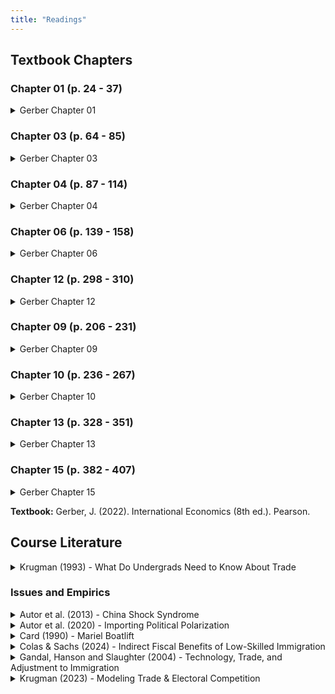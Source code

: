 ```yaml
---
title: "Readings" 
---
```


## Textbook Chapters

### Chapter 01 (p. 24 - 37)

```{=html}
<details>
  <summary>Gerber Chapter 01 </summary>
  <a class="btn btn-primary btn-lg cv-download" href="Gerber-Textbook/Gerber-Ch01.pdf" target="_blank">
    <i class="fa-solid fa-file-arrow-down"></i>&ensp;Download
  </a>
  <div class="embed-container">
    <iframe src="Gerber-Textbook/Gerber-Ch01.pdf" style="border: 0.5px" height="1000" width="800"></iframe>
  </div>
</details>
```

### Chapter 03 (p. 64 - 85)

```{=html}
<details>
  <summary>Gerber Chapter 03 </summary>
  <a class="btn btn-primary btn-lg cv-download" href="Gerber-Textbook/Gerber-Ch03.pdf" target="_blank">
    <i class="fa-solid fa-file-arrow-down"></i>&ensp;Download
  </a>
  <div class="embed-container">
    <iframe src="Gerber-Textbook/Gerber-Ch03.pdf" style="border: 0.5px" height="1000" width="800"></iframe>
  </div>
</details>
```

### Chapter 04 (p. 87 - 114)

```{=html}
<details>
  <summary>Gerber Chapter 04 </summary>
  <a class="btn btn-primary btn-lg cv-download" href="Gerber-Textbook/Gerber-Ch04.pdf" target="_blank">
    <i class="fa-solid fa-file-arrow-down"></i>&ensp;Download
  </a>
  <div class="embed-container">
    <iframe src="Gerber-Textbook/Gerber-Ch04.pdf" style="border: 0.5px" height="1000" width="800"></iframe>
  </div>
</details>
```

### Chapter 06 (p. 139 - 158)

```{=html}
<details>
  <summary>Gerber Chapter 06 </summary>
  <a class="btn btn-primary btn-lg cv-download" href="Gerber-Textbook/Gerber-Ch06.pdf" target="_blank">
    <i class="fa-solid fa-file-arrow-down"></i>&ensp;Download
  </a>
  <div class="embed-container">
    <iframe src="Gerber-Textbook/Gerber-Ch06.pdf" style="border: 0.5px" height="1000" width="800"></iframe>
  </div>
</details>
```

### Chapter 12 (p. 298 - 310)

```{=html}
<details>
  <summary>Gerber Chapter 12 </summary>
  <a class="btn btn-primary btn-lg cv-download" href="Gerber-Textbook/Gerber-Ch12.pdf" target="_blank">
    <i class="fa-solid fa-file-arrow-down"></i>&ensp;Download
  </a>
  <div class="embed-container">
    <iframe src="Gerber-Textbook/Gerber-Ch12.pdf" style="border: 0.5px" height="1000" width="800"></iframe>
  </div>
</details>
```

### Chapter 09 (p. 206 - 231)

```{=html}
<details>
  <summary>Gerber Chapter 09 </summary>
  <a class="btn btn-primary btn-lg cv-download" href="Gerber-Textbook/Gerber-Ch09.pdf" target="_blank">
    <i class="fa-solid fa-file-arrow-down"></i>&ensp;Download
  </a>
  <div class="embed-container">
    <iframe src="Gerber-Textbook/Gerber-Ch09.pdf" style="border: 0.5px" height="1000" width="800"></iframe>
  </div>
</details>
```

### Chapter 10 (p. 236 - 267)

```{=html}
<details>
  <summary>Gerber Chapter 10 </summary>
  <a class="btn btn-primary btn-lg cv-download" href="Gerber-Textbook/Gerber-Ch10.pdf" target="_blank">
    <i class="fa-solid fa-file-arrow-down"></i>&ensp;Download
  </a>
  <div class="embed-container">
    <iframe src="Gerber-Textbook/Gerber-Ch10.pdf" style="border: 0.5px" height="1000" width="800"></iframe>
  </div>
</details>
```

### Chapter 13 (p. 328 - 351)

```{=html}
<details>
  <summary>Gerber Chapter 13 </summary>
  <a class="btn btn-primary btn-lg cv-download" href="Gerber-Textbook/Gerber-Ch13.pdf" target="_blank">
    <i class="fa-solid fa-file-arrow-down"></i>&ensp;Download
  </a>
  <div class="embed-container">
    <iframe src="Gerber-Textbook/Gerber-Ch13.pdf" style="border: 0.5px" height="1000" width="800"></iframe>
  </div>
</details>
```

### Chapter 15 (p. 382 - 407)

```{=html}
<details>
  <summary>Gerber Chapter 15 </summary>
  <a class="btn btn-primary btn-lg cv-download" href="Gerber-Textbook/Gerber-Ch15.pdf" target="_blank">
    <i class="fa-solid fa-file-arrow-down"></i>&ensp;Download
  </a>
  <div class="embed-container">
    <iframe src="Gerber-Textbook/Gerber-Ch15.pdf" style="border: 0.5px" height="1000" width="800"></iframe>
  </div>
</details>
```

**Textbook:** 
Gerber, J. (2022). International Economics (8th ed.). Pearson. 

## Course Literature

```{=html}
<details>
  <summary>Krugman (1993) - What Do Undergrads Need to Know About Trade </summary>
  <a class="btn btn-primary btn-lg cv-download" href="Articles/1993-Krugman-WhatDoUndergradsNeedToKnowAboutTrade-AEA.pdf" target="_blank">
    <i class="fa-solid fa-file-arrow-down"></i>&ensp;Download
  </a>
  <div class="embed-container">
    <iframe src="Articles/1993-Krugman-WhatDoUndergradsNeedToKnowAboutTrade-AEA.pdf" style="border: 0.5px" height="1000" width="800"></iframe>
  </div>
</details>
```

### Issues and Empirics

```{=html}
<details>
  <summary>Autor et al. (2013) - China Shock Syndrome </summary>
  <a class="btn btn-primary btn-lg cv-download" href="Articles/2013-Autor-et-al-China-Syndrome-AER.pdf" target="_blank">
    <i class="fa-solid fa-file-arrow-down"></i>&ensp;Download
  </a>
  <div class="embed-container">
    <iframe src="Articles/2013-Autor-et-al-China-Syndrome-AER.pdf" style="border: 0.5px" height="1000" width="800"></iframe>
  </div>
</details>
```

```{=html}
<details>
  <summary>Autor et al. (2020) - Importing Political Polarization </summary>
  <a class="btn btn-primary btn-lg cv-download" href="Articles/2020-Autor-et-al-Importing-Political-Polarization-AER.pdf" target="_blank">
    <i class="fa-solid fa-file-arrow-down"></i>&ensp;Download
  </a>
  <div class="embed-container">
    <iframe src="Articles/2020-Autor-et-al-Importing-Political-Polarization-AER.pdf" style="border: 0.5px" height="1000" width="800"></iframe>
  </div>
</details>
```

```{=html}
<details>
  <summary>Card (1990) - Mariel Boatlift </summary>
  <a class="btn btn-primary btn-lg cv-download" href="Articles/1990-Card-Impact-of-the-Mariel-Boatlift-on-Miami-Labor-Market-ILRR.pdf" target="_blank">
    <i class="fa-solid fa-file-arrow-down"></i>&ensp;Download
  </a>
  <div class="embed-container">
    <iframe src="Articles/1990-Card-Impact-of-the-Mariel-Boatlift-on-Miami-Labor-Market-ILRR.pdf" style="border: 0.5px" height="1000" width="800"></iframe>
  </div>
</details>
```

```{=html}
<details>
  <summary>Colas & Sachs (2024) - Indirect Fiscal Benefits of Low-Skilled Immigration </summary>
  <a class="btn btn-primary btn-lg cv-download" href="Articles/2024-Colas-&-Sachs-Indirect-Fiscal-Benefits-of-Low-Skilled-Immigration-AEJ.pdf" target="_blank">
    <i class="fa-solid fa-file-arrow-down"></i>&ensp;Download
  </a>
  <div class="embed-container">
    <iframe src="Articles/2024-Colas-&-Sachs-Indirect-Fiscal-Benefits-of-Low-Skilled-Immigration-AEJ.pdf" style="border: 0.5px" height="1000" width="800"></iframe>
  </div>
</details>
```

```{=html}
<details>
  <summary>Gandal, Hanson and Slaughter (2004) - Technology, Trade, and Adjustment to Immigration </summary>
  <a class="btn btn-primary btn-lg cv-download" href="Articles/2004-Gandal-et-al-Technology-Trade-&-Adjustment-to-Immigration-EER.pdf" target="_blank">
    <i class="fa-solid fa-file-arrow-down"></i>&ensp;Download
  </a>
  <div class="embed-container">
    <iframe src="Articles/2004-Gandal-et-al-Technology-Trade-&-Adjustment-to-Immigration-EER.pdf" style="border: 0.5px" height="1000" width="800"></iframe>
  </div>
</details>
```

```{=html}
<details>
  <summary>Krugman (2023) - Modeling Trade & Electoral Competition</summary>
  <a class="btn btn-primary btn-lg cv-download" href="Krugman-Textbook/Political-Theory.pdf" target="_blank">
    <i class="fa-solid fa-file-arrow-down"></i>&ensp;Download
  </a>
  <div class="embed-container">
    <iframe src="Krugman-Textbook/Political-Theory.pdf" style="border: 0.5px" height="1000" width="800"></iframe>
  </div>
</details>
```